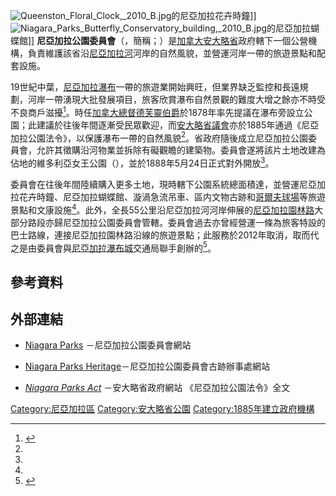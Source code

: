 [[File:Queenston_Floral_Clock,_2010_B.jpg|thumb]]的尼亞加拉花卉時鐘]]
[[File:Niagara_Parks_Butterfly_Conservatory_building,_2010_B.jpg|thumb]]的尼亞加拉蝴蝶館]]
'''尼亞加拉公園委員會'''（{{lang-en|Niagara Parks Commission}}，簡稱{{lang|en|Niagara Parks}}；{{lang-fr|Commission des parcs du Niagara}}）是[[加拿大|加拿大]][[安大略省|安大略省]]政府轄下一個公營機構，負責維護該省沿[[尼亞加拉河|尼亞加拉河]]河岸的自然風貌，並營運河岸一帶的旅遊景點和配套設施。

19世紀中葉，[[尼亞加拉瀑布|尼亞加拉瀑布]]一帶的旅遊業開始興旺，但業界缺乏監控和長遠規劃，河岸一帶湧現大批發展項目，旅客欣賞瀑布自然景觀的難度大增之餘亦不時受不良商戶滋擾<ref name="history">{{cite web |url=http://www.niagaraparks.com/about/index.html |title=Niagara Parks Commission: History |publisher=尼亞加拉公園委員會 |accessdate=2013-11-22 |archive-date=2013-11-16 |archive-url=https://web.archive.org/web/20131116211750/http://www.niagaraparks.com/about/index.html |dead-url=no }}</ref>。時任[[加拿大總督|加拿大總督]][[弗雷德里克·漢密爾頓-坦普爾-布萊克伍德，第一代達費林和阿瓦侯爵|德芙靈伯爵]]於1878年率先提議在瀑布旁設立公園；此建議於往後年間逐漸受民眾歡迎，而[[安大略省議會|安大略省議會]]亦於1885年通過《尼亞加拉公園法令》，以保護瀑布一帶的自然風貌<ref name="history"/>。省政府隨後成立尼亞加拉公園委員會，允許其徵購沿河物業並拆除有礙觀瞻的建築物。委員會遂將該片土地改建為佔地{{convert|62.2|ha|acre}}的維多利亞女王公園（{{lang|en|Queen Victoria Park}}），並於1888年5月24日正式對外開放<ref name="history"/>。

委員會在往後年間陸續購入更多土地，現時轄下公園系統總面積達{{convert|1325|ha|acre}}，並營運尼亞加拉花卉時鐘、尼亞加拉蝴蝶館、漩渦急流吊車、區内文物古跡和[[哥爾夫球場|哥爾夫球場]]等旅遊景點和文康設施<ref name="history"/>。此外，全長55公里沿尼亞加拉河河岸伸展的[[尼亞加拉園林路|尼亞加拉園林路]]大部分路段亦歸尼亞加拉公園委員會管轄。委員會過去亦曾經營運一條為旅客特設的巴士路線，連接尼亞加拉園林路沿線的旅遊景點；此服務於2012年取消，取而代之是由委員會與[[尼亞加拉瀑布城_(安大略省)|尼亞加拉瀑布城]]交通局聯手創辦的{{link-en|WEGO巴士系統|WEGO Niagara Falls Visitor Transportation}}<ref name="WEGO">{{cite web|last=Langley|first=Alison|title=New tourism buses stall|url=http://www.niagarafallsreview.ca/2012/05/16/new-tourism-buses-stall|work=''Niagara Falls Review''|date=2012-05-16|accessdate=2013-11-22|archive-url=https://web.archive.org/web/20160303232800/http://www.niagarafallsreview.ca/2012/05/16/new-tourism-buses-stall|archive-date=2016-03-03|dead-url=yes}}</ref>。

==參考資料==
{{reflist}}

==外部連結==
{{Commons category|Niagara Parks Commission}}
*{{en}}[http://www.niagaraparks.com/ Niagara Parks] {{Wayback|url=http://www.niagaraparks.com/ |date=20131111075131 }}－尼亞加拉公園委員會網站
*{{en}}[https://web.archive.org/web/20131105000316/http://www.niagaraparksheritage.com/ Niagara Parks Heritage]－尼亞加拉公園委員會古跡辦事處網站
*{{en}}''[http://www.e-laws.gov.on.ca/html/statutes/english/elaws_statutes_90n03_e.htm Niagara Parks Act] {{Wayback|url=http://www.e-laws.gov.on.ca/html/statutes/english/elaws_statutes_90n03_e.htm |date=20140306011132 }}''－安大略省政府網站 《尼亞加拉公園法令》全文

[[Category:尼亞加拉區|Category:尼亞加拉區]]
[[Category:安大略省公園|Category:安大略省公園]]
[[Category:1885年建立政府機構|Category:1885年建立政府機構]]